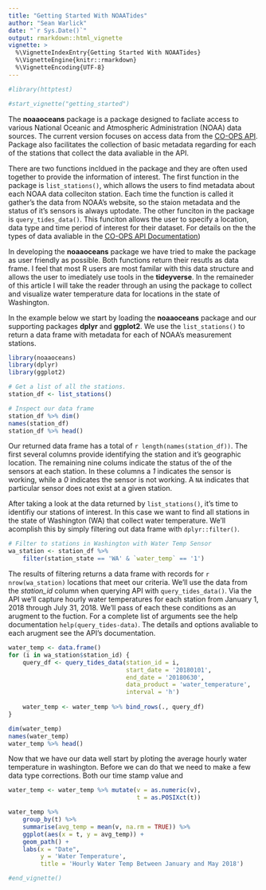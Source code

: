 ```yaml
---
title: "Getting Started With NOAATides"
author: "Sean Warlick"
date: "`r Sys.Date()`"
output: rmarkdown::html_vignette
vignette: >
  %\VignetteIndexEntry{Getting Started With NOAATides}
  %\VignetteEngine{knitr::rmarkdown}
  %\VignetteEncoding{UTF-8}
---
```


```r
#library(httptest)

#start_vignette("getting_started")
```
The **noaaoceans** package is a package designed to facliate access to various National Oceanic and Atmospheric Administration (NOAA) data sources.  The current version focuses on access data from the [CO-OPS API](https://tidesandcurrents.noaa.gov/api/).  Package also facilitates the collection of basic metadata regarding for each of the stations that collect the data avaliable in the API.  

There are two functions incldued in the package and they are often used together to provide the information of interest. The first function in the package is `list_stations()`, which allows the users to find metadata about each NOAA data colleciton station. Each time the function is called it gather's the data from NOAA's website, so the staion metadata and the status of it's sensors is always uptodate. The other funciton in the package is `query_tides_data()`.  This funciton allows the user to specify a location, data type and time period of interest for their dataset.  For details on the the types of data avaliable in the [CO-OPS API Documentation](https://tidesandcurrents.noaa.gov/api/))

In developing the **noaaoceans** package we have tried to make the package as user friendly as possible. Both functions return their resutls as data frame. I feel that most R users are most familar with this data structure and allows the user to imediately use tools in the **tideyverse**.  In the remaineder of this article I will take the reader through an using the package to collect and visualize water temperature data for locations in the state of Washington.  

In the example below we start by loading the **noaaoceans** package and our supporting packages **dplyr** and **ggplot2**. We use the `list_stations()` to return a data frame with metadata for each of NOAA's measurement stations. 
```r
library(noaaoceans)
library(dplyr)
library(ggplot2)

# Get a list of all the stations.
station_df <- list_stations()

# Inspect our data frame
station_df %>% dim()
names(station_df)
station_df %>% head()
```
Our returned data frame has a total of `r length(names(station_df))`.  The first several columns provide identifying the station and it's geographic location.  The remaining nine colums indicate the status of the of the sensors at each station.  In these columns a *1* indicates the sensor is working, while a *0* indicates the sensor is not working. A `NA` indicates that particular sensor does not exist at a given station.  
  
After taking a look at the data returned by `list_stations()`, it's time to identifiy our stations of interest.  In this case we want to find all stations in the state of Washington (WA) that collect water temperature.  We'll acomplish this by simply filtering out data frame with `dplyr::filter()`.   
```r
# Filter to stations in Washington with Water Temp Sensor
wa_station <- station_df %>% 
    filter(station_state == 'WA' & `water_temp` == '1')
``` 
The results of filtering returns a data frame with records for `r nrow(wa_station)` locations that meet our criteria.  We'll use the data from the *station_id* column when querying API with `query_tides_data()`. Via the API we'll capture hourly water temperatures for each station from January 1, 2018 through July 31, 2018.  We'll pass of each these conditions as an arugment to the fuction.  For a complete list of arguments see the help documentation `help(query_tides-data)`. The details and options avaliable to each arugment see the API's documentation.  

```r
water_temp <- data.frame()
for (i in wa_station$station_id) {
    query_df <- query_tides_data(station_id = i,
                                 start_date = '20180101',
                                 end_date = '20180630',
                                 data_product = 'water_temperature',
                                 interval = 'h')
    
    water_temp <- water_temp %>% bind_rows(., query_df)
}
```
```r
dim(water_temp)
names(water_temp)
water_temp %>% head()
```
Now that we have our data well start by ploting the average hourly water temperature in washington. Before we can do that we need to make a few data type corrections. Both our time stamp value and 

```r
water_temp <- water_temp %>% mutate(v = as.numeric(v), 
                                    t = as.POSIXct(t))

water_temp %>% 
    group_by(t) %>% 
    summarise(avg_temp = mean(v, na.rm = TRUE)) %>% 
    ggplot(aes(x = t, y = avg_temp)) +
    geom_path() +
    labs(x = "Date",
         y = 'Water Temperature',
         title = 'Hourly Water Temp Between January and May 2018')
```
```r
#end_vignette()
```
